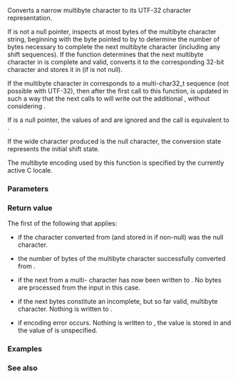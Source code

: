 {{cpp/title|mbrtoc32}}
{{cpp/string/multibyte/navbar}}
{{ddcl|header=cuchar|since=c++11|
std::size_t mbrtoc32( char32_t* pc32,
                      const char* s,
                      std::size_t n,
                      std::mbstate_t* ps );
}}

Converts a narrow multibyte character to its UTF-32 character representation.

If {{c|s}} is not a null pointer, inspects at most {{c|n}} bytes of the multibyte character string, beginning with the byte pointed to by {{c|s}} to determine the number of bytes necessary to complete the next multibyte character (including any shift sequences). If the function determines that the next multibyte character in {{c|s}} is complete and valid, converts it to the corresponding 32-bit character and stores it in {{c|*pc32}} (if {{c|pc32}} is not null).

If the multibyte character in {{c|*s}} corresponds to a multi-char32_t sequence (not possible with UTF-32), then after the first call to this function, {{c|*ps}} is updated in such a way that the next calls to {{tt|mbrtoc32}} will write out the additional {{c/core|char32_t}}, without considering {{c|*s}}.

If {{c|s}} is a null pointer, the values of {{c|n}} and {{c|pc32}} are ignored and the call is equivalent to {{c|std::mbrtoc32(nullptr, "", 1, ps)}}.

If the wide character produced is the null character, the conversion state {{c|*ps}} represents the initial shift state.

The multibyte encoding used by this function is specified by the currently active C locale.

===Parameters===
{{par begin}}
{{par|pc32|pointer to the location where the resulting 32-bit character will be written}}
{{par|s|pointer to the multibyte character string used as input}}
{{par|n|limit on the number of bytes in s that can be examined}}
{{par|ps|pointer to the conversion state object used when interpreting the multibyte string}}
{{par end}}

===Return value===
The first of the following that applies:
* {{c|0}} if the character converted from {{c|s}} (and stored in {{c|*pc32}} if non-null) was the null character.
* the number of bytes {{c|[1...n]}} of the multibyte character successfully converted from {{c|s}}.
* {{c|-3}} if the next {{c/core|char32_t}} from a multi-{{c/core|char32_t}} character has now been written to {{c|*pc32}}. No bytes are processed from the input in this case.
* {{c|-2}} if the next {{c|n}} bytes constitute an incomplete, but so far valid, multibyte character. Nothing is written to {{c|*pc32}}.
* {{c|-1}} if encoding error occurs. Nothing is written to {{c|*pc32}}, the value {{lc|EILSEQ}} is stored in {{lc|errno}} and the value of {{c|*ps}} is unspecified.

===Examples===
{{example
|code=
#include &lt;cassert&gt;
#include &lt;clocale&gt;
#include &lt;cstring&gt;
#include &lt;cuchar&gt;
#include &lt;cwchar&gt;
#include &lt;iomanip&gt;
#include &lt;iostream&gt;

int main()
{
    std::setlocale(LC_ALL, "en_US.utf8");

    std::string str = "z\u00df\u6c34\U0001F34C"; // or u8"zß水🍌"

    std::cout &lt;&lt; "Processing " &lt;&lt; str.size() &lt;&lt; " bytes: [ " &lt;&lt; std::showbase;
    for (unsigned char c : str)
        std::cout &lt;&lt; std::hex &lt;&lt; +c &lt;&lt; ' ';
    std::cout &lt;&lt; "]\n";

    std::mbstate_t state{}; // zero-initialized to initial state
    char32_t c32;
    const char* ptr = str.c_str(), *end = str.c_str() + str.size() + 1;

    while (std::size_t rc = std::mbrtoc32(&amp;c32, ptr, end - ptr, &amp;state))
    {
        std::cout &lt;&lt; "Next UTF-32 char: " &lt;&lt; std::hex
                  &lt;&lt; static_cast&lt;int&gt;(c32) &lt;&lt; " obtained from ";
        assert(rc != (std::size_t) - 3); // no surrogates in UTF-32
        if (rc == (std::size_t) - 1)
            break;
        if (rc == (std::size_t) - 2)
            break;
        std::cout &lt;&lt; std::dec &lt;&lt; rc &lt;&lt; " bytes [ ";
        for (std::size_t n = 0; n &lt; rc; ++n)
            std::cout &lt;&lt; std::hex &lt;&lt; +static_cast&lt;unsigned char&gt;(ptr[n]) &lt;&lt; ' ';
        std::cout &lt;&lt; "]\n";
        ptr += rc;
    }
}
|output=
Processing 10 bytes: [ 0x7a 0xc3 0x9f 0xe6 0xb0 0xb4 0xf0 0x9f 0x8d 0x8c ]
Next UTF-32 char: 0x7a obtained from 1 bytes [ 0x7a ]
Next UTF-32 char: 0xdf obtained from 2 bytes [ 0xc3 0x9f ]
Next UTF-32 char: 0x6c34 obtained from 3 bytes [ 0xe6 0xb0 0xb4 ]
Next UTF-32 char: 0x1f34c obtained from 4 bytes [ 0xf0 0x9f 0x8d 0x8c ]
}}

===See also===
{{dsc begin}}
{{dsc inc|cpp/string/multibyte/dsc c32rtomb}}
{{dsc inc|cpp/locale/codecvt/dsc do_in|mem=std::codecvt&lt;char32_t, char, std::mbstate_t&gt;}}
{{dsc see c|c/string/multibyte/mbrtoc32}}
{{dsc end}}

{{langlinks|de|es|fr|it|ja|pt|ru|zh}}